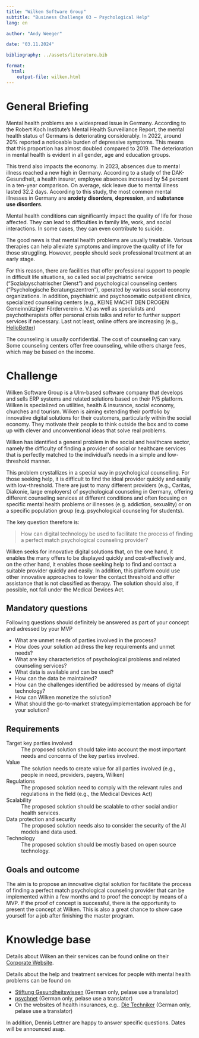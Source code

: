 ```yaml
---
title: "Wilken Software Group"  
subtitle: "Business Challenge 03 — Psychological Help"
lang: en

author: "Andy Weeger"

date: "03.11.2024"

bibliography: ../assets/literature.bib

format: 
  html:
    output-file: wilken.html
---
```



# General Briefing

Mental health problems are a widespread issue in Germany. According to the Robert Koch Institute's Mental Health Surveillance Report, the mental health status of Germans is deteriorating considerably. In 2022, around 20% reported a noticeable burden of depressive symptoms. This means that this proportion has almost doubled compared to 2019. The deterioration in mental health is evident in all gender, age and education groups.

This trend also impacts the economy. In 2023, absences due to mental illness reached a new high in Germany. According to a study of the DAK-Gesundheit, a health insurer, employee absences increased by 54 percent in a ten-year comparison. On average, sick leave due to mental illness lasted 32.2 days. According to this study, the most common mental illnesses in Germany are **anxiety disorders**, 
**depression**, and **substance use disorders**.

Mental health conditions can significantly impact the quality of life for those affected. They can lead to difficulties in family life, work, and social interactions. In some cases, they can even contribute to suicide.

The good news is that mental health problems are usually treatable. Various therapies can help alleviate symptoms and improve the quality of life for those struggling. However, people should seek professional treatment at an early stage. 

For this reason, there are facilities that offer professional support to people in difficult life situations, so called  social psychiatric service ("Sozialpyschatrischer Dienst") and psychological counseling centers ("Psychologische Beratungszentren"), operated by various social economy organizations. In addition, psychiatric and psychosomatic outpatient clinics, specialized counseling centers (e.g., KEINE MACHT DEN DROGEN Gemeinnütziger Förderverein e. V.) as well as specialists and psychotherapists offer personal crisis talks and refer to further support services if necessary. Last not least, online offers are increasing (e.g., [HelloBetter](https://hellobetter.de/))

The counseling is usually confidential. The cost of counseling can vary. Some counseling centers offer free counseling, while others charge fees, which may be based on the income.

# Challenge

Wilken Software Group is a Ulm-based software company that develops and sells ERP systems and related solutions based on their P/5 platform. Wilken is specialized on utilities, health & insurance, social economy, churches and tourism. Wilken is aiming extending their portfolio by innovative digital solutions for their customers, particularly within the social economy.  They motivate their people to think outside the box and to come up with clever and unconventional ideas that solve real problems.

Wilken has identified a general problem in the social and healthcare sector, namely the difficulty of finding a provider of social or healthcare services that is perfectly matched to the individual's needs in a simple and low-threshold manner. 

This problem crystallizes in a special way in psychological counselling. For those seeking help, it is difficult to find the ideal provider quickly and easily with low-threshold. There are just to many different providers (e.g., Caritas, Diakonie, large employers) of psychological counseling in Germany, offering different counseling services at different conditions and often focusing on specific mental health problems or illnesses (e.g. addiction, sexuality) or on a specific population group (e.g. psychological counseling for students). 

The key question therefore is:
 
> How can digital technology be used to facilitate the process of finding a perfect match psychological counseling provider? 

Wilken seeks for innovative digital solutions that, on the one hand, it enables the many offers to be displayed quickly and cost-effectively and, on the other hand, it enables those seeking help to find and contact a suitable provider quickly and easily. In addition, this platform could use other innovative approaches to lower the contact threshold and offer assistance that is not classified as therapy. The solution should also, if possible, not fall under the Medical Devices Act.

## Mandatory questions

Following questions should definitely be answered as part of your concept and adressed by your MVP

- What are unmet needs of parties involved in the process?
- How does your solution address the key requirements and unmet needs? 
- What are key characteristics of psychological problems and related counseling services?
- What data is available and can be used?
- How can the data be maintained?
- How can the challenges identified be addressed by means of digital technology?
- How can Wilken monetize the solution?
- What should the go-to-market strategy/implementation approach be for your solution?

## Requirements

Target key parties involved
: The proposed solution should take into account the most important needs and concerns of the key parties involved.

Value
: The solution needs to create value for all parties involved (e.g., people in need, providers, payers, Wilken)

Regulations
: The proposed solution need to comply with the relevant rules and regulations in the field (e.g., the Medical Devices Act)

Scalability
: The proposed solution should be scalable to other social and/or health services.

Data protection and security
: The proposed solution needs also to consider the security of the AI models and data used.

Technology
: The proposed solution should be mostly based on open source technology.


## Goals and outcome

The aim is to propose an innovative digital solution for facilitate the process of finding a perfect match psychological counseling provider that can be implemented within a few months and to proof the concept by means of a MVP. If the proof of concept is successful, there is the opportunity to present the concept at Wilken. This is also a great chance to show case yourself for a job after finishing the master program.

# Knowledge base

Details about Wilken an their services can be found online on their [Corporate Website](https://www.wilken.de).

Details about the help and treatment services for people with mental health problems can be found on  

- [Stiftung Gesundheitswissen](https://www.stiftung-gesundheitswissen.de/) (German only, pelase use a translator)
- [psychnet](https://www.psychenet.de/de/hilfe-finden/hilfesystem-im-ueberblick.html) (German only, pelase use a translator)
- On the websites of health insurances, e.g.. [Die Techniker](https://www.tk.de/techniker/gesundheit-und-medizin/behandlungen-und-medizin/psychische-erkrankungen-2019136?tkcm=ab) (German only, pelase use a translator)

In addition, Dennis Lettner are happy to answer specific questions. Dates will be announced asap.